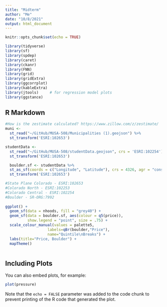 ```yaml
---
title: "Midterm"
author: "Me"
date: "10/8/2021"
output: html_document
---
```


```r
knitr::opts_chunk$set(echo = TRUE)

library(tidyverse)
library(sf)
library(spdep)
library(caret)
library(ckanr)
library(FNN)
library(grid)
library(gridExtra)
library(ggcorrplot)
library(kableExtra)
library(jtools)     # for regression model plots
library(ggstance) 
```

## R Markdown


```r
#How is the zestimate calculated? https://www.zillow.com/z/zestimate/
muni <- 
  st_read("~/GitHub/MUSA-508/Municipalities (1).geojson") %>%
  st_transform('ESRI:102653')

studentData <- 
  st_read("~/GitHub/MUSA-508/studentData.geojson", crs = 'ESRI:102254') %>%
  st_transform('ESRI:102653')

  boulder.sf <- studentData %>%
  st_as_sf(coords = c("Longitude", "Latitude"), crs = 4326, agr = "constant") %>%
  st_transform('ESRI:102653')

#State Plane Colorado - ESRI:102653
#Colorado North - ESRI:102253
#Colorado Central - ESRI:102254
#Boulder - SR-ORG:7992  
  
ggplot() +
  geom_sf(data = nhoods, fill = "grey40") +
  geom_sf(data = boulder.sf, aes(colour = q5(price)), 
          show.legend = "point", size = .75) +
  scale_colour_manual(values = palette5,
                   labels=qBr(boulder,"Price"),
                   name="Quintile\nBreaks") +
  labs(title="Price, Boulder") +
  mapTheme()



```

## Including Plots

You can also embed plots, for example:

```r
plot(pressure)
```

Note that the `echo = FALSE` parameter was added to the code chunk to prevent printing of the R code that generated the plot.
